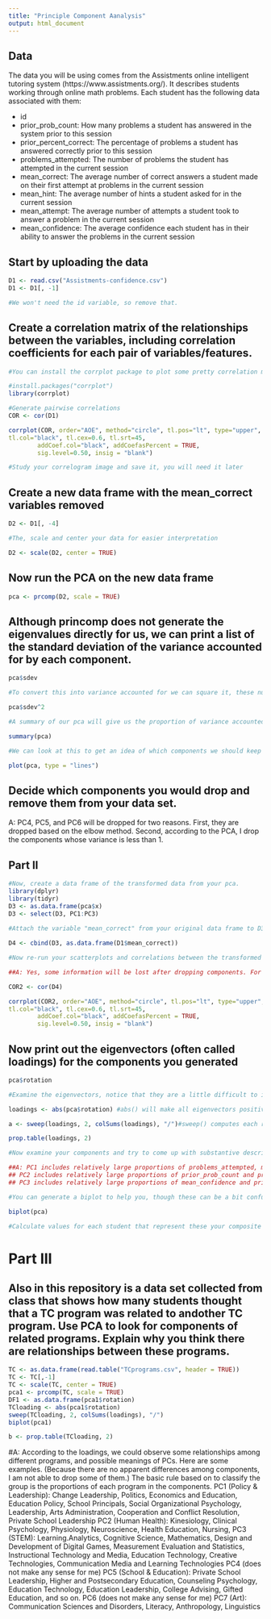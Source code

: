 ```yaml
---
title: "Principle Component Aanalysis"
output: html_document
---
```

## Data
The data you will be using comes from the Assistments online intelligent tutoring system (https://www.assistments.org/). It describes students working through online math problems. Each student has the following data associated with them:

- id
- prior_prob_count: How many problems a student has answered in the system prior to this session
- prior_percent_correct: The percentage of problems a student has answered correctly prior to this session
- problems_attempted: The number of problems the student has attempted in the current session
- mean_correct: The average number of correct answers a student made on their first attempt at problems in the current session
- mean_hint: The average number of hints a student asked for in the current session
- mean_attempt: The average number of attempts a student took to answer a problem in the current session
- mean_confidence: The average confidence each student has in their ability to answer the problems in the current session

## Start by uploading the data
```r
D1 <- read.csv("Assistments-confidence.csv")
D1 <- D1[, -1]

#We won't need the id variable, so remove that.

```

## Create a correlation matrix of the relationships between the variables, including correlation coefficients for each pair of variables/features.

```r
#You can install the corrplot package to plot some pretty correlation matrices (sometimes called correlograms)

#install.packages("corrplot")
library(corrplot)

#Generate pairwise correlations
COR <- cor(D1)

corrplot(COR, order="AOE", method="circle", tl.pos="lt", type="upper",        
tl.col="black", tl.cex=0.6, tl.srt=45, 
        addCoef.col="black", addCoefasPercent = TRUE,
        sig.level=0.50, insig = "blank")

#Study your correlogram image and save it, you will need it later
```

## Create a new data frame with the mean_correct variables removed

```r
D2 <- D1[, -4]

#The, scale and center your data for easier interpretation

D2 <- scale(D2, center = TRUE)

```

## Now run the PCA on the new data frame

```r
pca <- prcomp(D2, scale = TRUE)
```

## Although princomp does not generate the eigenvalues directly for us, we can print a list of the standard deviation of the variance accounted for by each component.

```r
pca$sdev

#To convert this into variance accounted for we can square it, these numbers are proportional to the eigenvalue

pca$sdev^2

#A summary of our pca will give us the proportion of variance accounted for by each component

summary(pca)

#We can look at this to get an idea of which components we should keep and which we should drop

plot(pca, type = "lines")
```

## Decide which components you would drop and remove them from your data set.
A: PC4, PC5, and PC6 will be dropped for two reasons. First, they are dropped based on the elbow method. Second, according to the PCA, I drop the components whose variance is less than 1.

## Part II

```r
#Now, create a data frame of the transformed data from your pca.
library(dplyr)
library(tidyr)
D3 <- as.data.frame(pca$x)
D3 <- select(D3, PC1:PC3)
                                                        
#Attach the variable "mean_correct" from your original data frame to D3.

D4 <- cbind(D3, as.data.frame(D1$mean_correct))

#Now re-run your scatterplots and correlations between the transformed data and mean_correct. If you had dropped some components would you have lost important infomation about mean_correct?

##A: Yes, some information will be lost after dropping components. For example, there is a strong negative correlation between mean-correct and mean_hint in the original data. However, after dropping PC4, PC5, and PC6, only positive correlations be shown.

COR2 <- cor(D4)

corrplot(COR2, order="AOE", method="circle", tl.pos="lt", type="upper",        
tl.col="black", tl.cex=0.6, tl.srt=45, 
        addCoef.col="black", addCoefasPercent = TRUE,
        sig.level=0.50, insig = "blank")

```
## Now print out the eigenvectors (often called loadings) for the components you generated


```r
pca$rotation

#Examine the eigenvectors, notice that they are a little difficult to interpret. It is much easier to make sense of them if we make them proportional within each component

loadings <- abs(pca$rotation) #abs() will make all eigenvectors positive

a <- sweep(loadings, 2, colSums(loadings), "/")#sweep() computes each row as a proportion of the column. (There must be a way to do this with dplyr()?)

prop.table(loadings, 2)

#Now examine your components and try to come up with substantive descriptions of what some might represent?

##A: PC1 includes relatively large proportions of problems_attempted, mean_hint, and mean_attempt, representing the status in the current session.
## PC2 includes relatively large proportions of prior_prob_count and prior_percent_correct, representing the status of the experience prior to this session.
## PC3 includes relatively large proportions of mean_confidence and prior_prob_count. However, it is not clear what is the meaning of PC3. Personally, it could represent the confidence students have in their ability in the current session, because almost the half proportion of PC3 consists of mean_confidence.

#You can generate a biplot to help you, though these can be a bit confusing. They plot the transformed data by the first two components. Therefore, the axes represent the direction of maximum variance. Then mapped onto this point cloud are the original directions of the variables, depicted as red arrows. It is supposed to provide a visualization of which variables "go together". Variables that possibly represent the same underlying construct point in the same direction.  

biplot(pca)

#Calculate values for each student that represent these your composite variables and then create a new correlogram showing their relationship to mean_correct.

```
# Part III  

## Also in this repository is a data set collected from class that shows how many students thought that a TC program was related to andother TC program. Use PCA to look for components of related programs. Explain why you think there are relationships between these programs.
```r
TC <- as.data.frame(read.table("TCprograms.csv", header = TRUE))
TC <- TC[,-1]
TC <- scale(TC, center = TRUE) 
pca1 <- prcomp(TC, scale = TRUE)
DF1 <- as.data.frame(pca1$rotation)
TCloading <- abs(pca1$rotation)
sweep(TCloading, 2, colSums(loadings), "/")
biplot(pca1)

b <- prop.table(TCloading, 2)
```

#A: According to the loadings, we could observe some relationships among different programs, and possible meanings of PCs. Here are some examples. (Because there are no apparent differences among components, I am not able to drop some  of them.) The basic rule based on to classify the group is the proportions of each program in the components.
PC1 (Policy & Leadership): Change Leadership, Politics, Economics and Education, Education Policy, School Principals, Social Organizational Psychology, Leadership, Arts Administration, Cooperation and Conflict Resolution, Private School Leadership
PC2 (Human Health): Kinesiology, Clinical Psychology, Physiology, Neuroscience, Health Education, Nursing, 
PC3 (STEM): Learning.Analytics, Cognitive Science, Mathematics, Design and Development of Digital Games, Measurement Evaluation and Statistics, Instructional Technology and Media, Education Technology, Creative Technologies, Communication Media and Learning Technologies
PC4 (does not make any sense for me)
PC5 (School & Education): Private School Leadership, Higher and Postsecondary Education, Counseling Psychology, Education Technology, Education Leadership, College Advising, Gifted Education, and so on.
PC6 (does not make any sense for me)
PC7 (Art): Communication Sciences and Disorders, Literacy, Anthropology, Linguistics

